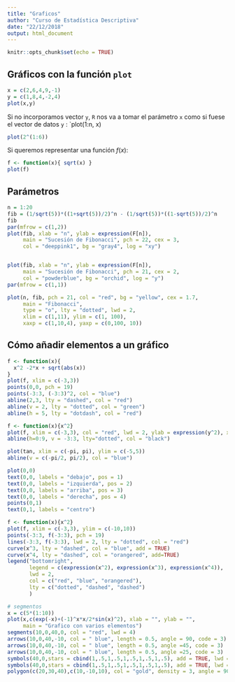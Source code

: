 ```yaml
---
title: "Graficos"
author: "Curso de Estadística Descriptiva"
date: "22/12/2018"
output: html_document
---
```


```r
knitr::opts_chunk$set(echo = TRUE)
```

## Gráficos con la función `plot`

```r
x = c(2,6,4,9,-1)
y = c(1,8,4,-2,4)
plot(x,y)
```

Si no incorporamos vector `y`, `R` nos va a tomar el parámetro `x` como si fuese el vector de datos `y` : `plot(1:n, x)

```r
plot(2^(1:6))
```

Si queremos representar una función $f(x)$:

```r
f <- function(x){ sqrt(x) }
plot(f)
```


## Parámetros

```r
n = 1:20
fib = (1/sqrt(5))*((1+sqrt(5))/2)^n - (1/sqrt(5))*((1-sqrt(5))/2)^n
fib
par(mfrow = c(1,2))
plot(fib, xlab = "n", ylab = expression(F[n]),
     main = "Sucesión de Fibonacci", pch = 22, cex = 3,
     col = "deeppink1", bg = "gray4", log = "xy")


plot(fib, xlab = "n", ylab = expression(F[n]),
     main = "Sucesión de Fibonacci", pch = 21, cex = 2,
     col = "powderblue", bg = "orchid", log = "y")
par(mfrow = c(1,1))
```


```r
plot(n, fib, pch = 21, col = "red", bg = "yellow", cex = 1.7, 
     main = "Fibonacci",
     type = "o", lty = "dotted", lwd = 2, 
     xlim = c(1,11), ylim = c(1, 100),
     xaxp = c(1,10,4), yaxp = c(0,100, 10))
```

## Cómo añadir elementos a un gráfico

```r
f <- function(x){
  x^2 -2*x + sqrt(abs(x))
}
plot(f, xlim = c(-3,3))
points(0,0, pch = 19)
points(-3:3, (-3:3)^2, col = "blue")
abline(2,3, lty = "dashed", col = "red")
abline(v = 2, lty = "dotted", col = "green")
abline(h = 5, lty = "dotdash", col = "red")
```

```r
f <- function(x){x^2}
plot(f, xlim = c(-3,3), col = "red", lwd = 2, ylab = expression(y^2), xlab = "x")
abline(h=0:9, v = -3:3, lty="dotted", col = "black")
```

```r
plot(tan, xlim = c(-pi, pi), ylim = c(-5,5))
abline(v = c(-pi/2, pi/2), col = "blue")
```

```r
plot(0,0)
text(0,0, labels = "debajo", pos = 1)
text(0,0, labels = "izquierda", pos = 2)
text(0,0, labels = "arriba", pos = 3)
text(0,0, labels = "derecha", pos = 4)
points(0,1)
text(0,1, labels = "centro")
```



```r
f <- function(x){x^2}
plot(f, xlim = c(-3,3), ylim = c(-10,10))
points(-3:3, f(-3:3), pch = 19)
lines(-3:3, f(-3:3), lwd = 2, lty = "dotted", col = "red")
curve(x^3, lty = "dashed", col = "blue", add = TRUE)
curve(x^4, lty = "dashed", col = "orangered", add=TRUE)
legend("bottomright", 
       legend = c(expression(x^2), expression(x^3), expression(x^4)), 
       lwd = 2, 
       col = c("red", "blue", "orangered"), 
       lty = c("dotted", "dashed", "dashed")
       )
```
```r
# segmentos
x = c(5*(1:10))
plot(x,c(exp(-x)+(-1)^x*x/2*sin(x)^2), xlab = "", ylab = "", 
     main = "Grafico con varios elementos")
segments(10,0,40,0, col = "red", lwd = 4)
arrows(10,0,40,-10, col = " blue", length = 0.5, angle = 90, code = 3)
arrows(10,0,40,-10, col = " blue", length = 0.5, angle =45, code = 3)
arrows(10,0,40,-10, col = " blue", length = 0.5, angle =25, code = 3)
symbols(40,0,stars = cbind(1,.5,1,.5,1,.5,1,.5,1,.5), add = TRUE, lwd = 4, inches = 0.8)
symbols(40,0,stars = cbind(1,.5,1,.5,1,.5,1,.5,1,.5), add = TRUE, lwd = 3)
polygon(c(20,30,40),c(10,-10,10), col = "gold", density = 3, angle = 90, lty = 4, lwd = 5)

```


